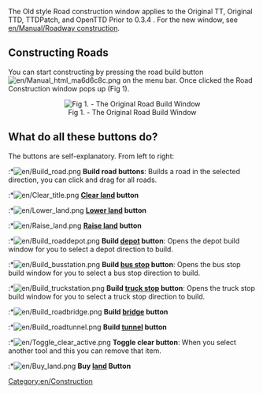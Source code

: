 The Old style Road construction window applies to the Original TT, Original TTD, TTDPatch, and OpenTTD Prior to 0.3.4 . For the new window, see [[en/Manual/Roadway construction]].

==Constructing Roads==
You can start constructing by pressing the road build button [[File:en/Manual html ma6d6c8c.png]] on the menu bar. Once clicked the Road Construction window pops up (Fig 1). 

<center>[[File:en/Road construction.png|center|frame|Fig 1. - The Original Road Build Window]]
</center>

==What do all these buttons do?==
The buttons are self-explanatory. From left to right:

:*[[File:en/Build road.png]] '''Build road buttons''': Builds a road in the selected direction, you can click and drag for all roads.
:*[[File:en/Clear title.png]] '''[[en/Manual/Landscaping|Clear land]] button'''
:*[[File:en/Lower land.png]] '''[[en/Manual/Landscaping|Lower land]] button'''
:*[[File:en/Raise land.png]] '''[[en/Manual/Landscaping|Raise land]] button'''
:*[[File:en/Build roaddepot.png]] '''Build [[en/Manual/Depots|depot]] button''': Opens the depot build window for you to select a depot direction to build.
:*[[File:en/Build busstation.png]] '''Build [[en/Manual/Stations#bus-stations|bus stop]] button''': Opens the bus stop build window for you to select a bus stop direction to build.
:*[[File:en/Build truckstation.png]] '''Build [[en/Manual/Stations#truck-stations|truck stop]] button''': Opens the truck stop build window for you to select a truck stop direction to build.
:*[[File:en/Build roadbridge.png]] '''Build [[en/Manual/Bridges|bridge]] button'''
:*[[File:en/Build roadtunnel.png]] '''Build [[en/Manual/Tunnels|tunnel]] button'''
:*[[File:en/Toggle clear active.png]] '''Toggle clear button''': When you select another tool and this you can remove that item.
:*[[File:en/Buy land.png]] '''Buy [[en/Manual/Land|land]] Button'''
[[Category:en/Construction]]